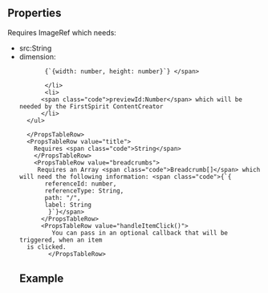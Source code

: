 
<Meta
  title="Header Section"
  subtitle="a complete header section"
/>

## Properties

<PropsTable>
  <PropsTableRow value="backgroundImage">
    Requires <span class="code">ImageRef</span> which needs:
    <ul>
      <li>
       <span class="code">src:String</span>
       </li>
       <li> 
         <span class="code">dimension:
        
           {`{width: number, height: number}`} </span>
          
           </li>
           <li>
          <span class="code">previewId:Number</span> which will be needed by the FirstSpirit ContentCreator
          </li>
      </ul>
      
      </PropsTableRow>
      <PropsTableRow value="title">
        Requires <span class="code">String</span>
        </PropsTableRow>
        <PropsTableRow value="breadcrumbs">
         Requires an Array <span class="code">Breadcrumb[]</span> which will need the following information: <span class="code">{`{ 
           referenceId: number,
           referenceType: String,
           path: "/",
           label: String
            }`}</span> 
          </PropsTableRow>
          <PropsTableRow value="handleItemClick()">
             You can pass in an optional callback that will be triggered, when an item
      is clicked.
            </PropsTableRow>
</PropsTable>

## Example

<ExampleLoader example="HeaderSection.tsx" />